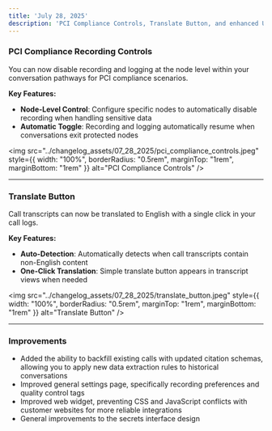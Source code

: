 ```yaml
---
title: 'July 28, 2025'
description: 'PCI Compliance Controls, Translate Button, and enhanced UI improvements'
---
```


### PCI Compliance Recording Controls

You can now disable recording and logging at the node level within your conversation pathways for PCI compliance scenarios.

**Key Features:**
- **Node-Level Control**: Configure specific nodes to automatically disable recording when handling sensitive data
- **Automatic Toggle**: Recording and logging automatically resume when conversations exit protected nodes

<img 
  src="../changelog_assets/07_28_2025/pci_compliance_controls.jpeg" 
  style={{ width: "100%", borderRadius: "0.5rem", marginTop: "1rem", marginBottom: "1rem" }}
  alt="PCI Compliance Controls"
/>

---

### Translate Button

Call transcripts can now be translated to English with a single click in your call logs.

**Key Features:**
- **Auto-Detection**: Automatically detects when call transcripts contain non-English content
- **One-Click Translation**: Simple translate button appears in transcript views when needed

<img 
  src="../changelog_assets/07_28_2025/translate_button.jpeg" 
  style={{ width: "100%", borderRadius: "0.5rem", marginTop: "1rem", marginBottom: "1rem" }}
  alt="Translate Button"
/>

---

### Improvements

- Added the ability to backfill existing calls with updated citation schemas, allowing you to apply new data extraction rules to historical conversations
- Improved general settings page, specifically recording preferences and quality control tags
- Improved web widget, preventing CSS and JavaScript conflicts with customer websites for more reliable integrations
- General improvements to the secrets interface design